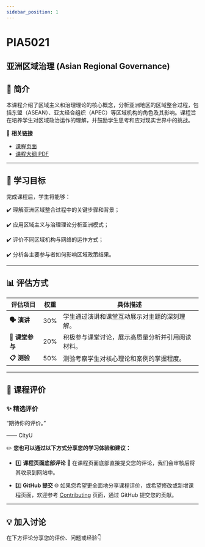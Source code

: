 ```yaml
---
sidebar_position: 1
---
```


# PIA5021
## 亚洲区域治理 (Asian Regional Governance)

## **📘 简介**
本课程介绍了区域主义和治理理论的核心概念，分析亚洲地区的区域整合过程，包括东盟（ASEAN）、亚太经合组织（APEC）等区域机构的角色及其影响。课程旨在培养学生对区域政治运作的理解，并鼓励学生思考和应对现实世界中的挑战。

🔗 **相关链接**
- [课程页面](https://www.cityu.edu.hk/catalogue/pg/202425/course/PIA5021.htm)
- [课程大纲 PDF](https://www.cityu.edu.hk/catalogue/pg/202425/course/PIA5021.pdf)

---

## **🎯 学习目标**

完成课程后，学生将能够：

✔️ 理解亚洲区域整合过程中的关键步骤和背景；

✔️ 应用区域主义与治理理论分析亚洲模式；

✔️ 评价不同区域机构与网络的运作方式；

✔️ 分析各主要参与者如何影响区域政策结果。

---

## **📊 评估方式**

| **评估项目**                   | **权重** | **具体描述**                                                                                     |
|--------------------------------|----------|--------------------------------------------------------------------------------------------------|
| **🗣️ 演讲**                  | 30%      | 学生通过演讲和课堂互动展示对主题的深刻理解。                                                         |
| **👥 课堂参与**               | 20%      | 积极参与课堂讨论，展示高质量分析并引用阅读材料。                                                     |
| **📋 测验**                   | 50%      | 测验考察学生对核心理论和案例的掌握程度。                                                           |

---

## **💬 课程评价**

### ✨ **精选评价**
<div className={commentStyles.commentBox}>
    <p className={commentStyles.commentText}>
        “期待你的评价。”
    </p>
    <p className={commentStyles.commentAuthor}>—— CityU</p>
</div>

✏️ **您也可以通过以下方式分享您的学习体验和建议：**

- 1️⃣ **课程页面底部评论**
💬 在课程页面底部直接提交您的评论，我们会审核后将其收录到网站中。

- 2️⃣ **GitHub 提交**
🌐 如果您希望更全面地分享课程评价，或希望修改或新增课程页面，欢迎参考 [Contributing](/contributing) 页面，通过 GitHub 提交您的贡献。

---

## **💡 加入讨论**

在下方评论分享您的评价、问题或经验👇
<Utterances />
